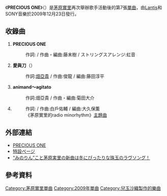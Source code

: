 {{Infobox Single 
| Name           = PRECIOUS ONE
| Artist         = [[茅原實里|茅原實里]]
| Album          = [[Sing_All_Love|Sing All Love]]
| A-side         = 
| B-side         = 
| Released       = 2009年12月23日 
| Format         = [[單曲|單曲]]
| Recorded       = 
| Genre          = [[J-POP|J-POP]]
| Length         = 19分40秒
| Label          = [[GloryHeaven|GloryHeaven]]
| Producer       = （[[Lantis|Lantis]]） 
| Writer         = こだまさおり（作詞#1・#4）<br/>[[畑亜貴|畑亜貴]]（作詞#2・#3）<br/>藤末樹（作曲#1）<br/>俊龍（作曲#2）<br/>菊田大介（作曲#3）<br/>白戸佑輔（作曲#4）
| Reviews        = 
| Chart position = *每日最高順位3位（[[ORICON|ORICON]]）
* 週間最高順位5位（ORICON）
* 最高順位7位（CDTV）<ref>{{Cite web |url= http://www.tbs.co.jp/cdtv/ |title= TBS「CDTV」 |work= [[TBS|TBS]]『CDTV』公式 |author=  |publisher= TBS |date= 2010年1月2日 |accessdate= 2010年2月2日 |archive-date= 2010年2月9日 |archive-url= https://web.archive.org/web/20100209082006/http://www.tbs.co.jp/cdtv/ |dead-url= no }}</ref>
* 最高順位25位（FRIDAY SUPER COUNTDOWN 50）<ref>{{Cite web |url= http://www.joqr.co.jp/blog/supacan/archives/2010/01/index.html |title= FRIDAY SUPER COUNTDOWN 50 October 2009 檔案（2010年1月9日付發表分） |work= [[文化放送|文化放送]]『FRIDAY SUPER COUNTDOWN 50』公式 |author=  |publisher= 文化放送 |date= 2010年1月8日 |accessdate= 2010年2月2日 |archive-date= 2013年5月9日 |archive-url= https://web.archive.org/web/20130509123525/http://www.joqr.co.jp/blog/supacan/archives/2010/01/index.html |dead-url= no }}</ref>
| Certification  = 
| Last single    = [[Tomorrow's_chance|Tomorrow's chance]] <br/> （2009年）
| This single    = '''PRECIOUS ONE''' <br/> （2009年） 
| Next single    = [[溫柔的忘卻|溫柔的忘卻]] <br/> （2010年）
| Misc           = 
}}

《'''PRECIOUS ONE'''》（{{lang|ja|プレシャス ワン}}）是[[茅原實里|茅原實里]]再次舉辦歌手活動後的第7張[[單曲|單曲]]，由[[Lantis|Lantis]]和SONY音樂於2009年12月23日發行。

== 收錄曲 ==
# '''PRECIOUS ONE'''
#: 作詞:{{lang|ja|こだまさおり}} / 作曲・編曲:藤末樹 / ストリングスアレンジ:虹音
# '''愛與刀'''（{{lang|ja|愛とナイフ}}）
#: 作詞:[[畑亞貴|畑亞貴]] / 作曲:俊龍 / 編曲:藤田淳平
# '''animand〜agitato'''
#: 作詞:畑亞貴 / 作曲・編曲:菊田大介
# '''{{lang|ja|ステラステージ}}'''
#: 作詞:{{lang|ja|こだまさおり}} / 作曲:白戶佑輔 / 編曲:大久保薫
#: 《茅原實里的radio minorhythm》[[主題曲|主題曲]]

== 外部連結 ==
* [http://www.lantis.jp/new-release/data.php?id=be65d40fbc19dd0fce3597795842d9bb PRECIOUS ONE]{{Wayback|url=http://www.lantis.jp/new-release/data.php?id=be65d40fbc19dd0fce3597795842d9bb |date=20111228132307 }}
* [http://www.lantis.jp/special/chihara/precious_one/ 特設ページ]{{Wayback|url=http://www.lantis.jp/special/chihara/precious_one/ |date=20100218110740 }}
* [http://headlines.yahoo.co.jp/hl?a=20091218-00000002-lisn-musi “みのりん”こと茅原実里の新曲は冬にぴったりな珠玉のラヴソング！]{{dead link|date=2017年11月 |bot=InternetArchiveBot |fix-attempted=yes }}

== 參考資料 ==
{{Reflist}}

{{茅原實里}}
{{DEFAULTSORT:PRECIOUS ONE}}
[[Category:茅原實里單曲|Category:茅原實里單曲]]
[[Category:2009年單曲|Category:2009年單曲]]
[[Category:兒玉沙織製作的樂曲|Category:兒玉沙織製作的樂曲]]